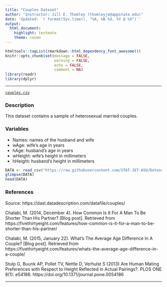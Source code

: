 ```yaml
---
title: "Couples Dataset"
author: "Instructor: Jill E. Thomley (thomleyje@appstate.edu)"
date: 'Updated: `r format(Sys.time(), "%A, %B %d, %Y @ %X")`'
output: 
  html_document: 
    highlight: textmate
    theme: cosmo
---
```


```r
htmltools::tagList(rmarkdown::html_dependency_font_awesome())
knitr::opts_chunk$set(message = FALSE, 
                      warning = FALSE, 
                      echo = FALSE,
                      comment = NA)
library(readr)
library(dplyr)
```
<hr>

<i class="fas fa-database"></i> [`couples.csv`](https://raw.githubusercontent.com/STAT-JET-ASU/Datasets/master/Instructor/couples.csv)

### Description

This dataset contains a sample of heterosexual married couples.

### Variables

* Names: names of the husband and wife
* wAge: wife's age in years
* hAge: husband's age in years
* wHeight: wife's height in millimeters
* hHeight: husband's height in millimeters

```r
DATA <- read_csv("https://raw.githubusercontent.com/STAT-JET-ASU/Datasets/master/Instructor/couples.csv")
glimpse(DATA)
head(DATA)
```

### References

Source: https://dasl.datadescription.com/datafile/couples/

Chalabi, M. (2014, December 4). How Common Is It For A Man To Be Shorter Than His Partner? [Blog post]. Retrieved from https://fivethirtyeight.com/features/how-common-is-it-for-a-man-to-be-shorter-than-his-partner/

Chalabi, M. (2015, January 22). What’s The Average Age Difference In A Couple? [Blog post]. Retrieved from https://fivethirtyeight.com/features/whats-the-average-age-difference-in-a-couple/

Stulp G, Buunk AP, Pollet TV, Nettle D, Verhulst S (2013) Are Human Mating Preferences with Respect to Height Reflected in Actual Pairings?. PLOS ONE 8(1): e54186. https://doi.org/10.1371/journal.pone.0054186

<hr>

